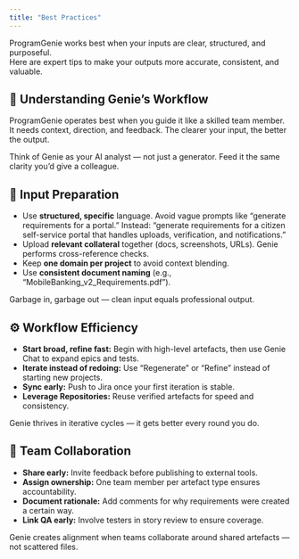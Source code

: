 ```yaml
---
title: "Best Practices"
---
```

ProgramGenie works best when your inputs are clear, structured, and purposeful.  
Here are expert tips to make your outputs more accurate, consistent, and valuable.

## 🧠 Understanding Genie’s Workflow

ProgramGenie operates best when you guide it like a skilled team member. It needs context, direction, and feedback. The clearer your input, the better the output.

<Tip>Think of Genie as your AI analyst — not just a generator. Feed it the same clarity you’d give a colleague.</Tip>

## 📄 Input Preparation

- Use **structured, specific** language. Avoid vague prompts like “generate requirements for a portal.” Instead: “generate requirements for a citizen self-service portal that handles uploads, verification, and notifications.”
- Upload **relevant collateral** together (docs, screenshots, URLs). Genie performs cross-reference checks.
- Keep **one domain per project** to avoid context blending.
- Use **consistent document naming** (e.g., “MobileBanking_v2_Requirements.pdf”).

<Note>Garbage in, garbage out — clean input equals professional output.</Note>

## ⚙️ Workflow Efficiency

- **Start broad, refine fast:** Begin with high-level artefacts, then use Genie Chat to expand epics and tests.
- **Iterate instead of redoing:** Use “Regenerate” or “Refine” instead of starting new projects.
- **Sync early:** Push to Jira once your first iteration is stable.
- **Leverage Repositories:** Reuse verified artefacts for speed and consistency.

<Tip>Genie thrives in iterative cycles — it gets better every round you do.</Tip>

## 🤝 Team Collaboration

- **Share early:** Invite feedback before publishing to external tools.
- **Assign ownership:** One team member per artefact type ensures accountability.
- **Document rationale:** Add comments for why requirements were created a certain way.
- **Link QA early:** Involve testers in story review to ensure coverage.

<Note>Genie creates alignment when teams collaborate around shared artefacts — not scattered files.</Note>
